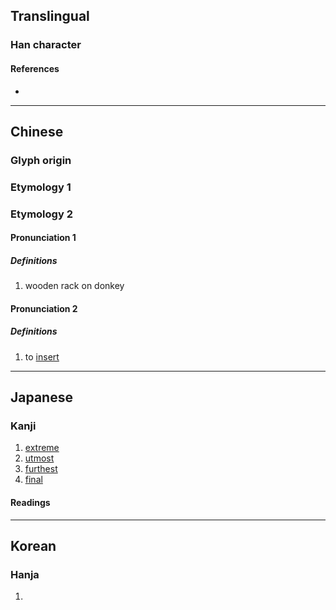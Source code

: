 {{also|極}}
{{character info}}
==Translingual==
{{stroke order|strokes=7}}

===Han character===
{{Han char|rn=75|rad=木|as=03|sn=7|four=47947|canj=DNHE|ids=⿰木及}}

====References====
* {{Han ref|kx=0514.170|dkj=14519|hdz=21161.090|uh=6781|ud=26497|bh=CCE5|bd=52453}}

----

==Chinese==

===Glyph origin===
{{Han etym}}

===Etymology 1===
{{zh-see|極}}

===Etymology 2===
{{zh-forms}}

====Pronunciation 1====
{{zh-pron
|m=jí
|mc=1
|oc=1
|cat=n
}}

=====Definitions=====
{{zh-hanzi}}

# {{zh-hg}} wooden rack on donkey

====Pronunciation 2====
{{zh-pron
|m=jí
|mc=2
|oc=2
|cat=v
}}

=====Definitions=====
{{zh-hanzi}}

# {{zh-hg}} to [[insert]]

----

==Japanese==

===Kanji===
{{ja-kanji|grade=|rs=木03}}

# [[extreme]]
# [[utmost]]
# [[furthest]]
# [[final]]

====Readings====
{{rfv-pron|ja}}
{{ja-readings
|goon=ごう<ごふ
|kanon=きゅう<きふ
|kun=にぐら-
}}

----

==Korean==

===Hanja===
{{ko-hanja|hangeul=극|eumhun=|rv=geuk|mr=kŭk|y=kuk}}

# {{rfdef|ko|sort=木03}}